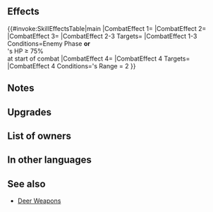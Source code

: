 {{Weapon Infobox
|tagid=SID_提灯の竜石＋
|intID=2776
|image=wep_ac042
|exclusive=0
|weaponType=Dragonstone
|cost=300
|might=14
|range=1
|effect=If foe initiates combat or if foe's HP ≥ 75% at start of combat, grants Atk+5 to unit, inflicts Atk-5 on foe, and inflicts Special cooldown charge -1 on foe per attack during combat. (Only highest value applied. Does not stack.) If foe's Range = 2, calculates damage using the lower of foe's Def or Res.
|statModifiers=0,14,0,0,0
|required=Lantern Breath
|refinePaths=default
|refineSP=350
|refineMedals=500
|refineStones=50
|properties=
}}
==Effects==
{{#invoke:SkillEffectsTable|main
|CombatEffect 1={{SkillEffectText|Temporary buffs|Atk|5}}
|CombatEffect 2={{SkillEffectText|Temporary debuffs|Atk|5}}
|CombatEffect 3={{SkillEffectText|Guard}}
|CombatEffect 2-3 Targets={{SkillTargetText|Foe}}
|CombatEffect 1-3 Conditions=Enemy Phase '''or'''<br>{{SkillTargetText|Foe}}'s HP ≥ 75%<br>at start of combat
|CombatEffect 4={{SkillEffectText|Lower Def/Res}}
|CombatEffect 4 Targets={{SkillTargetText|Unit}}
|CombatEffect 4 Conditions={{SkillTargetText|Foe}}'s Range = 2
}}
==Notes==
{{IfFoeInitiates}}
{{Temporary buffs}}
{{Temporary debuffs}}
{{CooldownChargeMinus}}
{{LowerDefRes}}
==Upgrades==
{{Weapon Upgrade List}}
==List of owners==
{{Skill Hero List}}
==In other languages==
{{OtherLanguages
|japanese=提灯の竜石＋
|german=Laternenatem+
|spanishEU=Aliento farol +
|spanishLA=Soplo farol +
|french=Souffle lanterne +
|italian=Soffio lucente+
|chineseTW=提燈的龍石＋
|portuguese=Sopro abóbora+
}}
==See also==
{{See also skills|cond=(Description LIKE '%if foe initiates combat%f foe_s HP%at start of combat%grants Atk+%to unit%inflicts Atk-%on foe during combat%' OR Description LIKE '%if foe initiates combat%f foe_s HP%at start of combat%inflicts Special cooldown charge -1 on foe per attack%') AND Exclusive='1' AND Name NOT LIKE '%deer+'}}
* [[Skill families/Weapons#Deer|Deer Weapons]]
{{Weapons Navbox}}